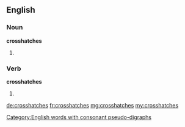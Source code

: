 ==English==

===Noun===
'''crosshatches'''

# {{plural of|crosshatch}}
===Verb===
'''crosshatches'''

# {{third-person singular of|crosshatch}}
[[Category:English words with consonant pseudo-digraphs]]

[[de:crosshatches]]
[[fr:crosshatches]]
[[mg:crosshatches]]
[[my:crosshatches]]